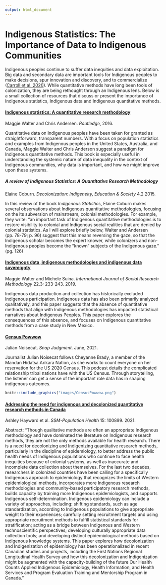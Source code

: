 ```yaml
---
output: html_document
---
```


# Indigenous Statistics: The Importance of Data to Indigenous Communities

Indigenous peoples continue to suffer data inequities and data exploitation. Big data and secondary data are important tools for Indigenous peoples to make decisions, spur innovation and discovery, and to commercialize ([Carroll et al. 2020](https://repository.oceanbestpractices.org/bitstream/handle/11329/1507/1158-8528-2-PB.pdf?sequence=1&isAllowed=y)). While quantitative methods have long been tools of colonization, they are being rethought through an Indigenous lens. Below is a small collection of resources that discuss or present the importance of Indigenous statistics, Indigenous data and Indigenous quantitative methods.

#### [Indigenous statistics: A quantitative research methodology](https://www.taylorfrancis.com/books/mono/10.4324/9781315426570/indigenous-statistics-maggie-walter-chris-andersen){-} 
Maggie Walter and Chris Andersen. *Routledge*, 2016. 

Quantitative data on Indigenous peoples have been taken for granted as straightforward, transparent numbers. With a focus on population statistics and examples from Indigenous peoples in the United States, Australia, and Canada, Maggie Walter and Chris Anderson suggest a paradigm for Indigenous quantitative methods. This book is especially useful in understanding the systemic nature of data inequality in the context of Indigenous communities, why data is important, and how we might improve upon these systems.

##### A review of Indigenous Statistics: A Quantitative Research Methodology {-} 
Elaine Coburn. *Decolonization: Indigeneity, Education & Society* 4.2 2015. 

In this review of the book *Indigenous Statistics*, Elaine Coburn makes several observations about Indigenous quantitative methodologies, focusing on the its subversion of mainstream, colonial methodologies. For example, they write: "an important task of Indigenous quantitative methodologies is to restore visibility to colonial and Indigenous social realities that are denied by colonial statistics. As I will explore briefly below, Walter and Andersen (pp. 78-79; p. 96) suggest that this means reversing the gaze, so that the Indigenous scholar becomes the expert knower, while colonizers and non-Indigenous peoples become the “known” subjects of the Indigenous gaze." (pg. 126)


#### [Indigenous data, indigenous methodologies and indigenous data sovereignty](https://www.tandfonline.com/doi/full/10.1080/13645579.2018.1531228) {-}
Maggie Walter and Michele Suina. *International Journal of Social Research Methodology* 22.3: 233-243. 2019.

Indigenous data production and collection has historically excluded Indigenous participation. Indigenous data has also been primarily analyzed qualitatively, and this paper suggests that the absence of quantitative methods that align with Indigenous methodologies has impacted statistical narratives about Indigenous Peoples. This paper explores the consequences of this absence, and focuses on Indigenous quantitative methods from a case study in New Mexico. 


#### [Census Powwow](https://open.spotify.com/episode/28040mhUkpvUtas8bd6rmE?si=e0j9BvQ5R9m3e0AGbZajSw) {-}
Julian Noisecat. *Snap Judgment*. June, 2021. 

Journalist Julian Noisecat follows Cheyanne Brady, a member of the Mandan Hidatsa Arikara Nation, as she works to count everyone on her reservation for the US 2020 Census. This podcast details the complicated relationship tribal nations have with the US Census. Through storytelling, the listener can get a sense of the important role data has in shaping indigenous outcomes.

```r
knitr::include_graphics("images/CensusPowwow.png")

```


#### [Addressing the need for indigenous and decolonized quantitative research methods in Canada](https://www.sciencedirect.com/science/article/pii/S2352827321001749) {-}
Ashley Hayward et al. *SSM-Population Health* 15: 100899. 2021. 

Abstract: "Though qualitative methods are often an appropriate Indigenous methodology and have dominated the literature on Indigenous research methods, they are not the only methods available for health research. There is a need for decolonizing and Indigenizing quantitative research methods, particularly in the discipline of epidemiology, to better address the public health needs of Indigenous populations who continue to face health inequities because of colonial systems, as well as inaccurate and incomplete data collection about themselves. For the last two decades, researchers in colonized countries have been calling for a specifically Indigenous approach to epidemiology that recognizes the limits of Western epidemiological methods, incorporates more Indigenous research methodologies and community-based participatory research methods, builds capacity by training more Indigenous epidemiologists, and supports Indigenous self-determination. Indigenous epidemiology can include a variety of approaches, including: shifting standards, such as age standardization, according to Indigenous populations to give appropriate weight to their experiences; carefully setting recruitment targets and using appropriate recruitment methods to fulfill statistical standards for stratification; acting as a bridge between Indigenous and Western technoscientific perspectives; developing culturally appropriate data collection tools; and developing distinct epidemiological methods based on Indigenous knowledge systems. This paper explores how decolonization and Indigenization of epidemiology has been operationalized in recent Canadian studies and projects, including the First Nations Regional Longitudinal Health Survey and how this decolonization and Indigenization might be augmented with the capacity-building of the future Our Health Counts Applied Indigenous Epidemiology, Health Information, and Health Services and Program Evaluation Training and Mentorship Program in Canada."